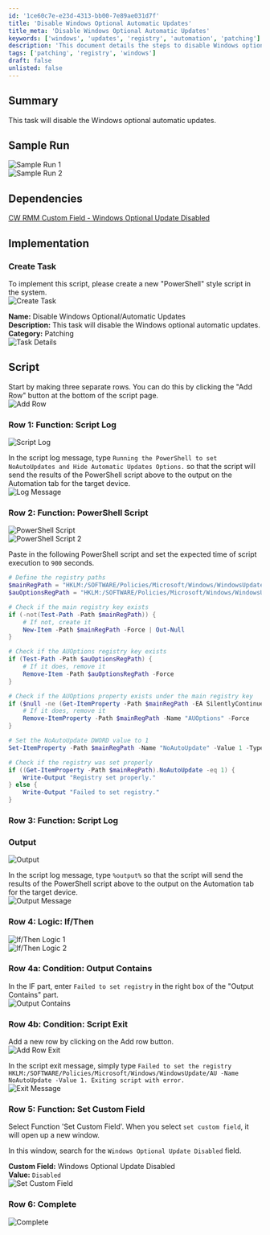 ```yaml
---
id: '1ce60c7e-e23d-4313-bb00-7e89ae031d7f'
title: 'Disable Windows Optional Automatic Updates'
title_meta: 'Disable Windows Optional Automatic Updates'
keywords: ['windows', 'updates', 'registry', 'automation', 'patching']
description: 'This document details the steps to disable Windows optional automatic updates using a script. It includes a sample run, dependencies, and a comprehensive implementation guide with visuals for each step.'
tags: ['patching', 'registry', 'windows']
draft: false
unlisted: false
---
```

## Summary

This task will disable the Windows optional automatic updates.

## Sample Run

![Sample Run 1](../../../static/img/Disable-Windows-OptionalAutomatic-Updates/image_1.png)  
![Sample Run 2](../../../static/img/Disable-Windows-OptionalAutomatic-Updates/image_2.png)  

## Dependencies

[CW RMM Custom Field - Windows Optional Update Disabled](https://proval.itglue.com/DOC-5078775-16372419)

## Implementation

### Create Task

To implement this script, please create a new "PowerShell" style script in the system.  
![Create Task](../../../static/img/Disable-Windows-OptionalAutomatic-Updates/image_3.png)  

**Name:** Disable Windows Optional/Automatic Updates  
**Description:** This task will disable the Windows optional automatic updates.  
**Category:** Patching  
![Task Details](../../../static/img/Disable-Windows-OptionalAutomatic-Updates/image_4.png)  

## Script

Start by making three separate rows. You can do this by clicking the "Add Row" button at the bottom of the script page.  
![Add Row](../../../static/img/Disable-Windows-OptionalAutomatic-Updates/image_5.png)  

### Row 1: Function: Script Log

![Script Log](../../../static/img/Disable-Windows-OptionalAutomatic-Updates/image_6.png)  

In the script log message, type `Running the PowerShell to set NoAutoUpdates and Hide Automatic Updates Options.` so that the script will send the results of the PowerShell script above to the output on the Automation tab for the target device.  
![Log Message](../../../static/img/Disable-Windows-OptionalAutomatic-Updates/image_7.png)  

### Row 2: Function: PowerShell Script

![PowerShell Script](../../../static/img/Disable-Windows-OptionalAutomatic-Updates/image_8.png)  
![PowerShell Script 2](../../../static/img/Disable-Windows-OptionalAutomatic-Updates/image_9.png)  

Paste in the following PowerShell script and set the expected time of script execution to `900` seconds.

```powershell
# Define the registry paths
$mainRegPath = "HKLM:/SOFTWARE/Policies/Microsoft/Windows/WindowsUpdate/AU"
$auOptionsRegPath = "HKLM:/SOFTWARE/Policies/Microsoft/Windows/WindowsUpdate/AU/AUOptions"

# Check if the main registry key exists
if (-not(Test-Path -Path $mainRegPath)) {
    # If not, create it
    New-Item -Path $mainRegPath -Force | Out-Null
}

# Check if the AUOptions registry key exists
if (Test-Path -Path $auOptionsRegPath) {
    # If it does, remove it
    Remove-Item -Path $auOptionsRegPath -Force
}

# Check if the AUOptions property exists under the main registry key
if ($null -ne (Get-ItemProperty -Path $mainRegPath -EA SilentlyContinue).AUOptions) {
    # If it does, remove it
    Remove-ItemProperty -Path $mainRegPath -Name "AUOptions" -Force
}

# Set the NoAutoUpdate DWORD value to 1
Set-ItemProperty -Path $mainRegPath -Name "NoAutoUpdate" -Value 1 -Type DWord -Force

# Check if the registry was set properly
if ((Get-ItemProperty -Path $mainRegPath).NoAutoUpdate -eq 1) {
    Write-Output "Registry set properly."
} else {
    Write-Output "Failed to set registry."
}
```

### Row 3: Function: Script Log

### Output

![Output](../../../static/img/Disable-Windows-OptionalAutomatic-Updates/image_6.png)  

In the script log message, type `%output%` so that the script will send the results of the PowerShell script above to the output on the Automation tab for the target device.  
![Output Message](../../../static/img/Disable-Windows-OptionalAutomatic-Updates/image_10.png)  

### Row 4: Logic: If/Then

![If/Then Logic 1](../../../static/img/Disable-Windows-OptionalAutomatic-Updates/image_11.png)  
![If/Then Logic 2](../../../static/img/Disable-Windows-OptionalAutomatic-Updates/image_12.png)  

### Row 4a: Condition: Output Contains

In the IF part, enter `Failed to set registry` in the right box of the "Output Contains" part.  
![Output Contains](../../../static/img/Disable-Windows-OptionalAutomatic-Updates/image_13.png)  

### Row 4b: Condition: Script Exit

Add a new row by clicking on the Add row button.  
![Add Row Exit](../../../static/img/Disable-Windows-OptionalAutomatic-Updates/image_14.png)  

In the script exit message, simply type `Failed to set the registry HKLM:/SOFTWARE/Policies/Microsoft/Windows/WindowsUpdate/AU -Name NoAutoUpdate -Value 1. Exiting script with error.`  
![Exit Message](../../../static/img/Disable-Windows-OptionalAutomatic-Updates/image_15.png)  

### Row 5: Function: Set Custom Field

Select Function 'Set Custom Field'. When you select `set custom field`, it will open up a new window.  

In this window, search for the `Windows Optional Update Disabled` field.  

**Custom Field:** Windows Optional Update Disabled  
**Value:** `Disabled`  
![Set Custom Field](../../../static/img/Disable-Windows-OptionalAutomatic-Updates/image_16.png)  

### Row 6: Complete

![Complete](../../../static/img/Disable-Windows-OptionalAutomatic-Updates/image_17.png)  











